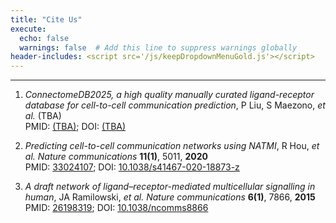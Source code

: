 ```yaml
---
title: "Cite Us"
execute:
  echo: false
  warnings: false  # Add this line to suppress warnings globally
header-includes: <script src='/js/keepDropdownMenuGold.js'></script>
---
```


---
1. *ConnectomeDB2025, a high quality manually curated ligand-receptor database for cell-to-cell communication prediction*, P Liu, S Maezono, *et al.* (TBA)\
PMID: [(TBA)](); DOI: [(TBA)]()
    
2. *Predicting cell-to-cell communication networks using NATMI*, R Hou, *et al.* *Nature communications* **11(1)**, 5011, **2020**\
PMID: [33024107](https://pubmed.ncbi.nlm.nih.gov/33024107/){target="_blank"}; DOI: [10.1038/s41467-020-18873-z](https://www.nature.com/articles/s41467-020-18873-z){target="_blank"}
    
3. *A draft network of ligand–receptor-mediated multicellular signalling in human*, JA Ramilowski, *et al.* *Nature communications* **6(1)**, 7866, **2015**\
PMID: [26198319](https://pubmed.ncbi.nlm.nih.gov/26198319/){target="_blank"}; DOI: [10.1038/ncomms8866](https://doi.org/10.1038/ncomms8866){target="_blank"}

